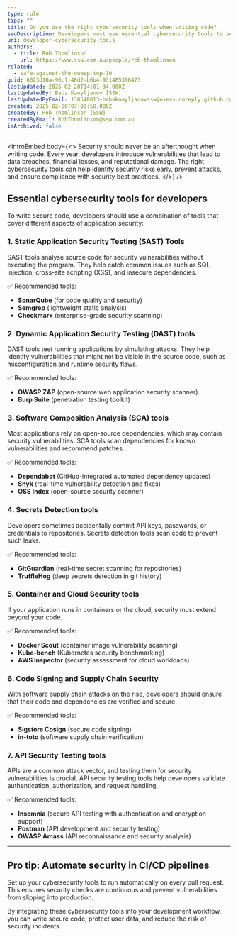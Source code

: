 ```yaml
---
type: rule
tips: ""
title: Do you use the right cybersecurity tools when writing code?
seoDescription: Developers must use essential cybersecurity tools to secure their code, prevent vulnerabilities, and safeguard user data. Learn the best tools to enhance security.
uri: developer-cybersecurity-tools
authors:
  - title: Rob Thomlinson
    url: https://www.ssw.com.au/people/rob-thomlinson
related:
  - safe-against-the-owasp-top-10
guid: 6023d10a-96c1-48d2-b6b4-931485396473
lastUpdated: 2025-02-20T14:01:34.000Z
lastUpdatedBy: Baba Kamyljanov [SSW]
lastUpdatedByEmail: 138548013+babakamyljanovssw@users.noreply.github.com
created: 2025-02-06T07:03:58.000Z
createdBy: Rob Thomlinson [SSW]
createdByEmail: RobThomlinson@ssw.com.au
isArchived: false
---
```


<introEmbed
  body={<>
Security should never be an afterthought when writing code. Every year, developers introduce vulnerabilities that lead to data breaches, financial losses, and reputational damage. The right cybersecurity tools can help identify security risks early, prevent attacks, and ensure compliance with security best practices.
  </>}
/>
## Essential cybersecurity tools for developers

To write secure code, developers should use a combination of tools that cover different aspects of application security:

### 1. Static Application Security Testing (SAST) Tools

SAST tools analyse source code for security vulnerabilities without executing the program. They help catch common issues such as SQL injection, cross-site scripting (XSS), and insecure dependencies.

✅ Recommended tools:

* **SonarQube** (for code quality and security)
* **Semgrep** (lightweight static analysis)
* **Checkmarx** (enterprise-grade security scanning)

### 2. Dynamic Application Security Testing (DAST) tools

DAST tools test running applications by simulating attacks. They help identify vulnerabilities that might not be visible in the source code, such as misconfiguration and runtime security flaws.

✅ Recommended tools:

* **OWASP ZAP** (open-source web application security scanner)
* **Burp Suite** (penetration testing toolkit)

### 3. Software Composition Analysis (SCA) tools

Most applications rely on open-source dependencies, which may contain security vulnerabilities. SCA tools scan dependencies for known vulnerabilities and recommend patches.

✅ Recommended tools:

* **Dependabot** (GitHub-integrated automated dependency updates)
* **Snyk** (real-time vulnerability detection and fixes)
* **OSS Index** (open-source security scanner)

### 4. Secrets Detection tools

Developers sometimes accidentally commit API keys, passwords, or credentials to repositories. Secrets detection tools scan code to prevent such leaks.

✅ Recommended tools:

* **GitGuardian** (real-time secret scanning for repositories)
* **TruffleHog** (deep secrets detection in git history)

### 5. Container and Cloud Security tools

If your application runs in containers or the cloud, security must extend beyond your code.

✅ Recommended tools:

* **Docker Scout** (container image vulnerability scanning)
* **Kube-bench** (Kubernetes security benchmarking)
* **AWS Inspector** (security assessment for cloud workloads)

### 6. Code Signing and Supply Chain Security

With software supply chain attacks on the rise, developers should ensure that their code and dependencies are verified and secure.

✅ Recommended tools:

* **Sigstore Cosign** (secure code signing)
* **in-toto** (software supply chain verification)

### 7. API Security Testing tools

APIs are a common attack vector, and testing them for security vulnerabilities is crucial. API security testing tools help developers validate authentication, authorization, and request handling.

✅ Recommended tools:

* **Insomnia** (secure API testing with authentication and encryption support)
* **Postman** (API development and security testing)
* **OWASP Amass** (API reconnaissance and security analysis)

---

## Pro tip: Automate security in CI/CD pipelines

Set up your cybersecurity tools to run automatically on every pull request. This ensures security checks are continuous and prevent vulnerabilities from slipping into production.

By integrating these cybersecurity tools into your development workflow, you can write secure code, protect user data, and reduce the risk of security incidents.
